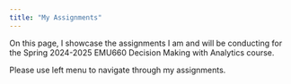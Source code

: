 ```yaml
---
title: "My Assignments"
---
```


On this page, I showcase the assignments I am and will be conducting for the Spring 2024-2025 EMU660 Decision Making with Analytics course.

Please use left menu to navigate through my assignments.
